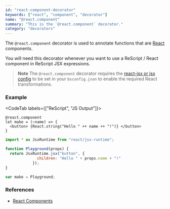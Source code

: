 ```yaml
---
id: "react-component-decorator"
keywords: ["react", "component", "decorator"]
name: "@react.component"
summary: "This is the `@react.component` decorator."
category: "decorators"
---
```


The `@react.component` decorator is used to annotate functions that are [React](/docs/react/latest/elements-and-jsx) components.

You will need this decorator whenever you want to use a ReScript / React component in ReScript JSX expressions.


> **Note**
> The `@react.component` decorator requires the [react-jsx or jsx config](/docs/react/latest/installation) to be set in your `bsconfig.json` to enable the required React transformations. 

### Example

<CodeTab labels={["ReScript", "JS Output"]}>

```res
@react.component
let make = (~name) => {
  <button> {React.string("Hello " ++ name ++ "!")} </button>
}
```

```js
import * as JsxRuntime from "react/jsx-runtime";

function Playground(props) {
  return JsxRuntime.jsx("button", {
              children: "Hello " + props.name + "!"
            });
}

var make = Playground;
```

</CodeTab>

### References

* [React Components](/docs/react/latest/components-and-props)
